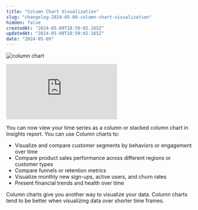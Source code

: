 ```yaml
---
title: "Column Chart Visualization"
slug: "changelog-2024-05-09-column-chart-visualization"
hidden: false
createdAt: "2024-05-09T18:59:02.165Z"
updatedAt: "2024-05-09T18:59:02.165Z"
date: "2024-05-09"
---
```

![column chart](/changelog/column-chart.png)

<div style={{position: 'relative', paddingBottom: '64.90384615384616%', height: 0}}>
    <iframe src="https://www.loom.com/embed/cf7bfc28090d4e14864ee7e7d4cacc29"
        frameBorder="0"
        webkitallowfullscreen="true" mozallowfullscreen="true" allowFullScreen
        style={{position: 'absolute', 'top': 0, 'left': 0, 'width': '100%', 'height': '100%'}}>
    </iframe>
</div>

You can now view your time series as a column or stacked column chart in Insights report. You can use Column charts to:

- Visualize and compare customer segments by behaviors or engagement over time
- Compare product sales performance across different regions or customer types
- Compare funnels or retention metrics
- Visualize monthly new sign-ups, active users, and churn rates
- Present financial trends and health over time

Column charts give you another way to visualize your data. Column charts tend to be better when visualizing data over shorter time frames.
